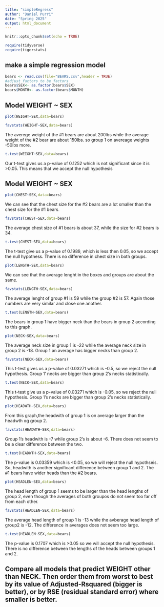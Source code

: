```yaml
---
title: "simpleRegress"
author: "Daniel Purri"
date: "Spring 2025"
output: html_document
---
```


```r
knitr::opts_chunk$set(echo = TRUE)
```

```r
require(tidyverse)
require(tigerstats)
```

## make a simple regression model

```r
bears <- read.csv(file="BEARS.csv",header = TRUE)
#adjust factors to be factors
bears$SEX<- as.factor(bears$SEX)
bears$MONTH<- as.factor(bears$MONTH)
```

## Model WEIGHT ~ SEX  
```r
plot(WEIGHT~SEX,data=bears)
```
```r
favstats(WEIGHT~SEX,data=bears)
```
The averege weight of the #1 bears are about 200lbs while the average weight of the #2 bear are about 150lbs. so group 1 on avereage weights -50lbs more.

```r
t.test(WEIGHT~SEX,data=bears)
```

Our t-test gives us a p-value of 0.1252 which is not significant since it is >0.05. This means that we accept the null hypothesis


## Model WEIGHT ~ SEX

```r
plot(CHEST~SEX,data=bears)
```

We can see that the chest size for the #2 bears are a lot smaller than the chest size for the #1 bears.

```r
favstats(CHEST~SEX,data=bears)
```

The average chest size of #1 bears is about 37, while the size for #2 bears is 34.


```r
t.test(CHEST~SEX,data=bears)
```

The t-test give us a p-value of 0.1989, which is less then 0.05, so we accept the null hypotness. There is no difference in chest size in both groups.


```r
plot(LENGTH~SEX,data=bears)
```

We can see that the average lenght in the boxes and groups are about the same.

```r
favstats(LENGTH~SEX,data=bears)
```

The average lenght of group #1 is 59 while the group #2 is 57. Again those numbers are very similar and close one another.

```r
t.test(LENGTH~SEX,data=bears)
```

The bears in group 1 have bigger neck than the bears in group 2 according to this graph.

```r
plot(NECK~SEX,data=bears)
```

The average neck size in group 1 is -22 while the average neck size in group 2 is -18. Group 1 an average has bigger necks than group 2.

```r
favstats(NECK~SEX,data=bears)
```

This t-test gives us a p-value of 0.03271 which is -0.5, so we reject the null hypothesis. Group 1' necks are bigger than group 2's necks statistically.

```r
t.test(NECK~SEX,data=bears)
```

This t-test give us a p-value of 0.03271 which is -0.05, so we reject the null hypothesis. Group 1's necks are bigger than group 2's necks statistically. 

```r
plot(HEADWTH~SEX,data=bears)
```

From this graph,the headwith of group 1 is on average larger than the headwth og group 2.

```r
favstats(HEADWTH~SEX,data=bears)
```

Group 1's headwith is -7 while group 2's is about -6. There does not seem to be a clear difference between the two.

```r
t.test(HEADWTH~SEX,data=bears)
```


The p-value is 0.03359 which is <0.05, so we will reject the null hypothseis. So, headwith is another significant difference between group 1 and 2. The #1 bears have wider heads than the #2 bears.

```r
plot(HEADLEN~SEX,data=bears)
```

The head length of group 1 seems to be larger than the head lengths of group 2, even though the averages of both groupos do not seem too far off from each other. 

```r
favstats(HEADLEN~SEX,data=bears)
```

The average head length of group 1 is -13 while the avberage head length of group2 is -12. The difference in averages does not seem too large.
```r
t.test(HEADLEN~SEX,data=bears)
```

The p-value is 0.1707 which is >0.05 so we will accept the null hypothesis. There is no difference between the lengths of the heads between groups 1 and 2. 

## Compare all models that predict WEIGHT other than NECK. Then order them from worst to best by its value of Adjusted-Rsquared (bigger is better), or by RSE (residual standard error) where smaller is better. 

